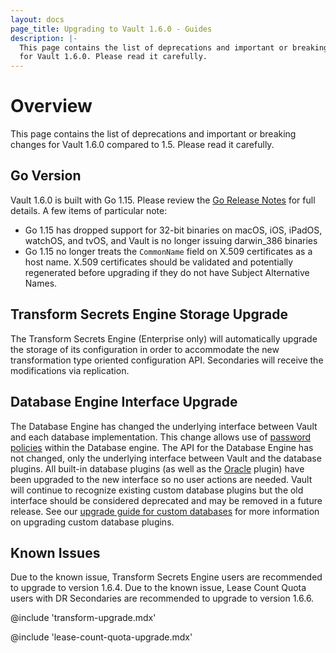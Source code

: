 ```yaml
---
layout: docs
page_title: Upgrading to Vault 1.6.0 - Guides
description: |-
  This page contains the list of deprecations and important or breaking changes
  for Vault 1.6.0. Please read it carefully.
---
```


# Overview

This page contains the list of deprecations and important or breaking changes
for Vault 1.6.0 compared to 1.5. Please read it carefully.

## Go Version

Vault 1.6.0 is built with Go 1.15. Please review the [Go Release
Notes](https://golang.org/doc/go1.15) for full details. A few items of
particular note:

- Go 1.15 has dropped support for 32-bit binaries on macOS, iOS, iPadOS,
  watchOS, and tvOS, and Vault is no longer issuing darwin_386 binaries
- Go 1.15 no longer treats the `CommonName` field on X.509 certificates as a
  host name. X.509 certificates should be validated and potentially regenerated
  before upgrading if they do not have Subject Alternative Names.

## Transform Secrets Engine Storage Upgrade

The Transform Secrets Engine (Enterprise only) will automatically upgrade the
storage of its configuration in order to accommodate the new transformation
type oriented configuration API. Secondaries will receive the
modifications via replication.

## Database Engine Interface Upgrade

The Database Engine has changed the underlying interface between Vault and each database
implementation. This change allows use of [password policies](/docs/concepts/password-policies)
within the Database engine. The API for the Database Engine has not changed, only the underlying
interface between Vault and the database plugins. All built-in database plugins (as well as the
[Oracle](https://github.com/hashicorp/vault-plugin-database-oracle) plugin) have been upgraded to
the new interface so no user actions are needed. Vault will continue to recognize existing custom
database plugins but the old interface should be considered deprecated and may be removed in a
future release. See our [upgrade guide for custom databases](/docs/secrets/databases/custom) for
more information on upgrading custom database plugins.

## Known Issues

Due to the known issue, Transform Secrets Engine users are recommended to upgrade to version 1.6.4.
Due to the known issue, Lease Count Quota users with DR Secondaries are recommended to upgrade to version 1.6.6.

@include 'transform-upgrade.mdx'

@include 'lease-count-quota-upgrade.mdx'
